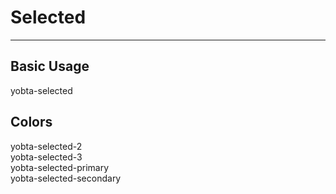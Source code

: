 
<Meta title="MDX/Selected" />

# Selected

---

## Basic Usage

<Canvas>
  <Story name="Basic Usage">
    <div className="yobta-selected p-4 rounded w-fit">yobta-selected</div>
  </Story>
</Canvas>

## Colors

<Canvas>
  <Story name="Colors">
    <div className="flex flex-col gap-2">
      <div className="yobta-selected-2 p-4 rounded w-fit">yobta-selected-2</div>
      <div className="yobta-selected-3 p-4 rounded w-fit">yobta-selected-3</div>
      <div className="yobta-selected-primary p-4 rounded w-fit">
        yobta-selected-primary
      </div>
      <div className="yobta-selected-secondary p-4 rounded w-fit">
        yobta-selected-secondary
      </div>
    </div>
  </Story>
</Canvas>
